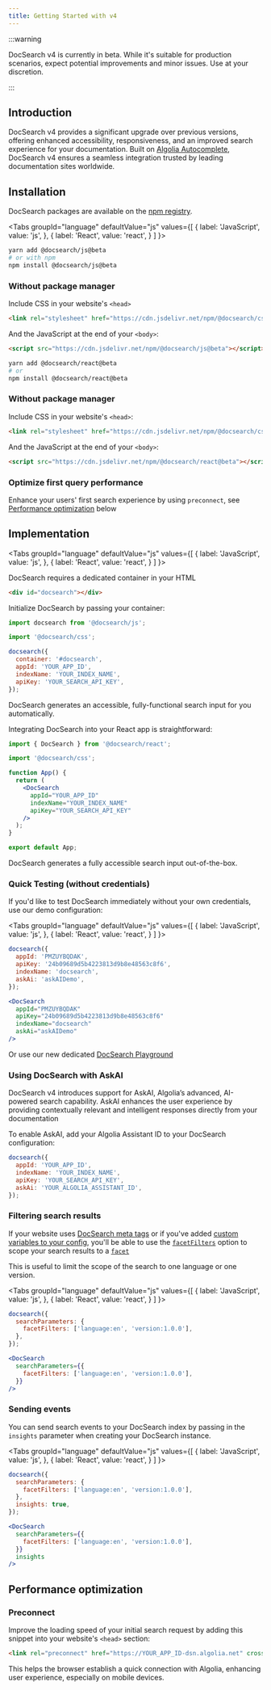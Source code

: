 ```yaml
---
title: Getting Started with v4
---
```



:::warning

DocSearch v4 is currently in beta. While it's suitable for production scenarios, expect potential improvements and minor issues. Use at your discretion.

:::

## Introduction

DocSearch v4 provides a significant upgrade over previous versions, offering enhanced accessibility, responsiveness, and an improved search experience for your documentation. Built on [Algolia Autocomplete][1], DocSearch v4 ensures a seamless integration trusted by leading documentation sites worldwide.

## Installation

DocSearch packages are available on the [npm registry][10].

<Tabs
  groupId="language"
  defaultValue="js"
  values={[
    { label: 'JavaScript', value: 'js', },
    { label: 'React', value: 'react', }
  ]
}>
<TabItem value="js">

```bash
yarn add @docsearch/js@beta
# or with npm
npm install @docsearch/js@beta
```

### Without package manager

Include CSS in your website's `<head>`

```html
<link rel="stylesheet" href="https://cdn.jsdelivr.net/npm/@docsearch/css@beta" />
```

And the JavaScript at the end of your `<body>`:

```html
<script src="https://cdn.jsdelivr.net/npm/@docsearch/js@beta"></script>
```

</TabItem>
<TabItem value="react">

```bash
yarn add @docsearch/react@beta
# or
npm install @docsearch/react@beta
```

### Without package manager

Include CSS in your website's `<head>`:

```html
<link rel="stylesheet" href="https://cdn.jsdelivr.net/npm/@docsearch/css@beta" />
```

And the JavaScript at the end of your `<body>`:

```html
<script src="https://cdn.jsdelivr.net/npm/@docsearch/react@beta"></script>
```

</TabItem>

</Tabs>

### Optimize first query performance

Enhance your users' first search experience by using `preconnect`, see [Performance optimization](#preconnect) below

## Implementation

<Tabs
  groupId="language"
  defaultValue="js"
  values={[
    { label: 'JavaScript', value: 'js', },
    { label: 'React', value: 'react', }
  ]
}>
<TabItem value="js">

DocSearch requires a dedicated container in your HTML

```html
<div id="docsearch"></div>
```

Initialize DocSearch by passing your container:

```js app.js
import docsearch from '@docsearch/js';

import '@docsearch/css';

docsearch({
  container: '#docsearch',
  appId: 'YOUR_APP_ID',
  indexName: 'YOUR_INDEX_NAME',
  apiKey: 'YOUR_SEARCH_API_KEY',
});
```

DocSearch generates an accessible, fully-functional search input for you automatically.

</TabItem>

<TabItem value="react">

Integrating DocSearch into your React app is straightforward:

```jsx App.js
import { DocSearch } from '@docsearch/react';

import '@docsearch/css';

function App() {
  return (
    <DocSearch
      appId="YOUR_APP_ID"
      indexName="YOUR_INDEX_NAME"
      apiKey="YOUR_SEARCH_API_KEY"
    />
  );
}

export default App;
```

DocSearch generates a fully accessible search input out-of-the-box.

</TabItem>

</Tabs>

### Quick Testing (without credentials)

If you'd like to test DocSearch immediately without your own credentials, use our demo configuration:

<Tabs
  groupId="language"
  defaultValue="js"
  values={[
    { label: 'JavaScript', value: 'js', },
    { label: 'React', value: 'react', }
  ]
}>
<TabItem value="js">

```js
docsearch({
  appId: 'PMZUYBQDAK',
  apiKey: '24b09689d5b4223813d9b8e48563c8f6',
  indexName: 'docsearch',
  askAi: 'askAIDemo',
});
```

</TabItem>

<TabItem value="react">

```jsx
<DocSearch
  appId="PMZUYBQDAK"
  apiKey="24b09689d5b4223813d9b8e48563c8f6"
  indexName="docsearch"
  askAi="askAIDemo"
/>
```

</TabItem>

</Tabs>

Or use our new dedicated [DocSearch Playground](https://community.algolia.com/docsearch-playground/)

### Using DocSearch with AskAI

DocSearch v4 introduces support for AskAI, Algolia’s advanced, AI-powered search capability. AskAI enhances the user experience by providing contextually relevant and intelligent responses directly from your documentation

To enable AskAI, add your Algolia Assistant ID to your DocSearch configuration:

```js
docsearch({
  appId: 'YOUR_APP_ID',
  indexName: 'YOUR_INDEX_NAME',
  apiKey: 'YOUR_SEARCH_API_KEY',
  askAi: 'YOUR_ALGOLIA_ASSISTANT_ID',
});
```

### Filtering search results

If your website uses [DocSearch meta tags][13] or if you've added [custom variables to your config][14], you'll be able to use the [`facetFilters`][16] option to scope your search results to a [`facet`][15]

This is useful to limit the scope of the search to one language or one version.

<Tabs
  groupId="language"
  defaultValue="js"
  values={[
    { label: 'JavaScript', value: 'js', },
    { label: 'React', value: 'react', }
  ]
}>
<TabItem value="js">

```js
docsearch({
  searchParameters: {
    facetFilters: ['language:en', 'version:1.0.0'],
  },
});
```

</TabItem>

<TabItem value="react">

```jsx
<DocSearch
  searchParameters={{
    facetFilters: ['language:en', 'version:1.0.0'],
  }}
/>
```

</TabItem>

</Tabs>

### Sending events

You can send search events to your DocSearch index by passing in the `insights` parameter when creating your DocSearch instance.

<Tabs
  groupId="language"
  defaultValue="js"
  values={[
    { label: 'JavaScript', value: 'js', },
    { label: 'React', value: 'react', }
  ]
}>
<TabItem value="js">

```js
docsearch({
  searchParameters: {
    facetFilters: ['language:en', 'version:1.0.0'],
  },
  insights: true,
});
```

</TabItem>

<TabItem value="react">

```jsx
<DocSearch
  searchParameters={{
    facetFilters: ['language:en', 'version:1.0.0'],
  }}
  insights
/>
```

</TabItem>

</Tabs>

## Performance optimization

### Preconnect

Improve the loading speed of your initial search request by adding this snippet into your website's `<head>` section:

```html
<link rel="preconnect" href="https://YOUR_APP_ID-dsn.algolia.net" crossorigin />
```

This helps the browser establish a quick connection with Algolia, enhancing user experience, especially on mobile devices.

[1]: https://www.algolia.com/doc/ui-libraries/autocomplete/introduction/what-is-autocomplete/
[2]: https://github.com/algolia/docsearch/
[3]: https://github.com/algolia/docsearch/tree/master
[4]: /docs/legacy/dropdown
[5]: /docs/integrations
[6]: https://developer.mozilla.org/en-US/docs/Web/CSS/CSS_Selectors
[7]: https://developer.mozilla.org/en-US/docs/Web/API/HTMLElement
[8]: https://codesandbox.io/s/docsearch-js-v3-playground-z9oxj
[9]: https://codesandbox.io/s/docsearch-react-v3-playground-619yg
[10]: https://www.npmjs.com/
[11]: /docs/api#container
[12]: /docs/api
[13]: /docs/required-configuration#introduce-global-information-as-meta-tags
[14]: /docs/record-extractor#indexing-content-for-faceting
[16]: https://www.algolia.com/doc/guides/managing-results/refine-results/filtering/#facetfilters
[15]: https://www.algolia.com/doc/guides/managing-results/refine-results/faceting/
